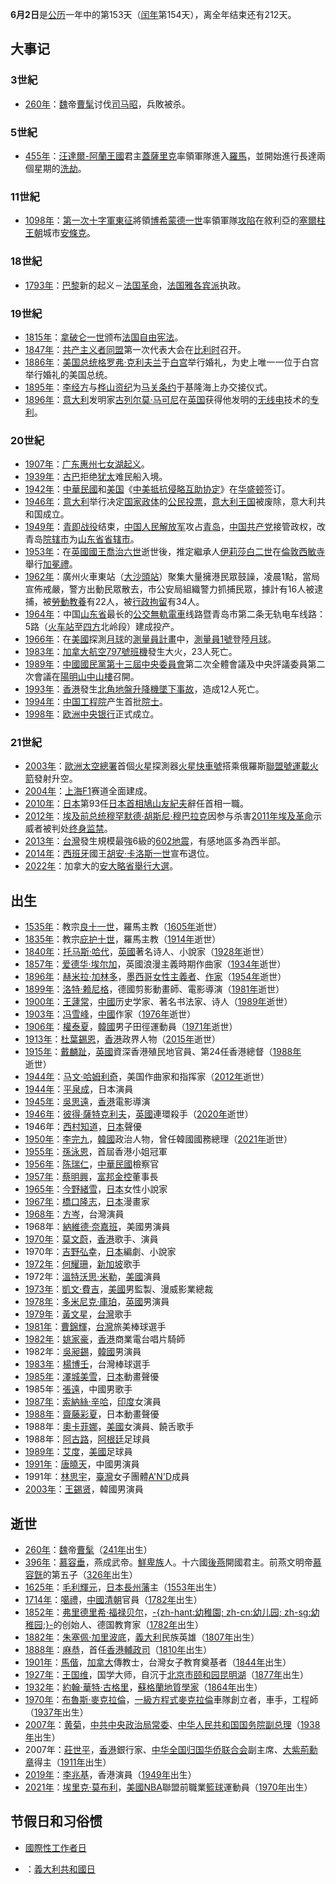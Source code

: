 {{noteTA
|1=zh-tw:西敏寺; zh-hk:西敏寺; zh-sg:西敏寺; zh-cn:威斯敏斯特大教堂; 
|2=zh-hans:温特沃思·米勒;zh-hk:溫特禾夫·米拿;zh-tw:溫特沃思·米勒;
|3=zh-hans:阿奎罗;zh-hk:阿古路;zh-tw:阿奎羅;
|4=zh-hans:阿杜;zh-hk:艾度;zh-tw:阿杜;
|5=zh-hant:約翰·華特·古格里; zh-hans:约翰·华特·古格里;
}}
{{DayInMonth|6}}

'''6月2日'''是[[公历|公历]]一年中的第153天（[[闰年|闰年]]第154天），离全年结束还有212天。

== 大事记 ==
=== 3世紀 ===
* [[260年|260年]]：[[曹魏|魏]]帝[[曹髦|曹髦]]讨伐[[司马昭|司马昭]]，兵敗被杀。

=== 5世紀 ===
* [[455年|455年]]：[[汪達爾-阿蘭王國|汪達爾-阿蘭王國]]君主[[蓋薩里克|蓋薩里克]]率領軍隊進入[[羅馬|羅馬]]，並開始進行長達兩個星期的[[民族大遷徙|洗劫]]。

=== 11世紀 ===
* [[1098年|1098年]]：[[第一次十字軍東征|第一次十字軍東征]]將領[[博希蒙德一世|博希蒙德一世]]率領軍隊[[安條克圍城戰|攻陷]]在敘利亞的[[塞爾柱王朝|塞爾柱王朝]]城市[[安條克|安條克]]。

=== 18世紀 ===
* [[1793年|1793年]]：[[巴黎|巴黎]]新的起义－[[法国革命|法国革命]]，[[法国|法国]][[雅各賓俱樂部|雅各宾派]]执政。

=== 19世紀 ===
* [[1815年|1815年]]：[[拿破仑一世|拿破仑一世]]颁布[[帝国宪法附加法|法国自由宪法]]。
* [[1847年|1847年]]：[[共产主义者同盟|共产主义者同盟]]第一次代表大会在[[比利时|比利时]]召开。
* [[1886年|1886年]]：[[美国总统列表|美国总统]][[格罗弗·克利夫兰|格罗弗·克利夫兰]]于[[白宫|白宫]]举行婚礼，为史上唯一一位于白宫举行婚礼的美国总统。
* [[1895年|1895年]]：[[李经方|李经方]]与[[桦山资纪|桦山资纪]]为[[马关条约|马关条约]]于基隆海上办交接仪式。
* [[1896年|1896年]]：[[意大利|意大利]]发明家[[古列尔莫·马可尼|古列尔莫·马可尼]]在[[英国|英国]]获得他发明的[[无线电|无线电]]技术的[[专利|专利]]。

=== 20世紀 ===
* [[1907年|1907年]]：[[廣東省_(清)|广东]][[惠州七女湖起义|惠州七女湖起义]]。
* [[1939年|1939年]]：[[古巴|古巴]]拒绝[[犹太人|犹太]]难民船入境。
* [[1942年|1942年]]：[[中華民國|中華民國]]和[[美国|美国]]《[[中美抵抗侵略互助协定|中美抵抗侵略互助协定]]》在[[华盛顿哥伦比亚特区|华盛顿]]签订。
* [[1946年|1946年]]：[[意大利|意大利]]举行决定[[国家政体|国家政体]]的[[公民投票|公民投票]]，[[意大利王國_(1861年–1946年)|意大利王国]]被废除，意大利共和国成立。
* [[1949年|1949年]]：[[青即战役|青即战役]]结束，[[中国人民解放军|中国人民解放军]]攻占[[青岛市|青岛]]，[[中国共产党|中国共产党]]接管政权，改青岛[[院辖市|院辖市]]为[[山东省|山东省]][[省辖市|省辖市]]。
* [[1953年|1953年]]：在[[英國國王|英國國王]][[喬治六世|喬治六世]]逝世後，推定繼承人[[伊莉莎白二世|伊莉莎白二世]]在[[倫敦|倫敦]][[西敏寺|西敏寺]]舉行[[英國君主加冕禮|加冕禮]]。
* [[1962年|1962年]]：廣州火車東站（[[大沙头站|大沙頭站]]）聚集大量擁港民眾鼓譟，凌晨1點，當局宣佈戒嚴，警方出動民眾散去，市公安局組織警力抓捕民眾，據計有16人被逮捕，被[[劳动教养|勞動教養]]有22人，被[[行政拘留|行政拘留]]有34人。
* [[1964年|1964年]]：中国[[山东省|山东省]]最长的[[公共交通|公交]][[無軌電車|無軌電車]]线路暨青岛市第二条无轨电车线路：5路（[[青岛站|火车站]]至[[四方站|四方]]北岭段）建成投产。
* [[1966年|1966年]]：在[[美國|美國]]探測[[月球|月球]]的[[測量員計畫|測量員計畫]]中，[[測量員1號|測量員1號]]登陸[[月球|月球]]。
* [[1983年|1983年]]：[[加拿大航空797號班機空難|加拿大航空797號班機]]發生大火，23人死亡。
* [[1989年|1989年]]：[[中國國民黨第十三屆中央委員會|中國國民黨第十三屆中央委員會]]第二次全體會議及中央評議委員第二次會議在[[陽明山國家公園|陽明山]][[中山樓_(陽明山)|中山樓]]召開。
* [[1993年|1993年]]：[[香港|香港]]發生[[北角地盤升降機墜下事故|北角地盤升降機墜下事故]]，造成12人死亡。
* [[1994年|1994年]]：[[中国工程院|中国工程院]]产生首批[[中国工程院院士|院士]]。
* [[1998年|1998年]]：[[欧洲中央银行|欧洲中央银行]]正式成立。

=== 21世紀 ===
* [[2003年|2003年]]：[[歐洲太空總署|歐洲太空總署]]首個[[火星|火星]]探測器[[火星快車號|火星快車號]]搭乘俄羅斯[[聯盟號運載火箭|聯盟號運載火箭]]發射升空。
* [[2004年|2004年]]：[[上海市|上海]][[一级方程式赛车|F1]]赛道全面建成。
* [[2010年|2010年]]：[[日本|日本]]第93任[[日本內閣總理大臣|日本首相]][[鳩山友紀夫|鳩山友紀夫]]辭任首相一職。
* [[2012年|2012年]]：[[埃及|埃及]][[埃及總統列表|前总统]][[穆罕默德·胡斯尼·穆巴拉克|穆罕默德·胡斯尼·穆巴拉克]]因参与杀害[[2011年埃及革命|2011年埃及革命]]示威者被判处[[無期徒刑|终身监禁]]。
* [[2013年|2013年]]：[[台灣|台灣]]發生規模最強6級的[[2013年6月南投地震|602地震]]，有感地區多為西半部。
* [[2014年|2014年]]：[[西班牙|西班牙]]國王[[胡安·卡洛斯一世|胡安·卡洛斯一世]]宣布退位。
* [[2022年|2022年]]：加拿大的[[2022年安大略省大選|安大略省舉行大選]]。

== 出生 ==
* [[1535年|1535年]]：教宗[[良十一世|良十一世]]，羅馬主教（[[1605年|1605年]]逝世）
* [[1835年|1835年]]：教宗[[庇护十世|庇护十世]]，羅馬主教（[[1914年|1914年]]逝世）
* [[1840年|1840年]]：[[托马斯·哈代|托马斯·哈代]]，[[英國|英國]]著名诗人、小說家（[[1928年|1928年]]逝世）
* [[1857年|1857年]]：[[爱德华·埃尔加|爱德华·埃尔加]]，英國浪漫主義時期作曲家（[[1934年|1934年]]逝世）
* [[1896年|1896年]]：[[赫米拉·加林多|赫米拉·加林多]]，[[墨西哥|墨西哥]][[女性主義者|女性主義者]]、[[作家|作家]]（[[1954年|1954年]]逝世）
* [[1899年|1899年]]：[[洛特·赖尼格|洛特·赖尼格]]，德國剪影動畫師、電影導演（[[1981年|1981年]]逝世）
* [[1900年|1900年]]：[[王蘧常|王蘧常]]，[[中國|中國]]历史学家、著名书法家、诗人（[[1989年|1989年]]逝世）
* [[1903年|1903年]]：[[冯雪峰|冯雪峰]]，[[中國|中國]]作家（[[1976年|1976年]]逝世）
* [[1906年|1906年]]：[[權泰夏|權泰夏]]，[[韓國|韓國]]男子田徑運動員（[[1971年|1971年]]逝世）
* [[1913年|1913年]]：[[杜葉錫恩|杜葉錫恩]]，[[香港|香港]]政界人物（[[2015年|2015年]]逝世）
* [[1915年|1915年]]：[[戴麟趾|戴麟趾]]，[[英國|英國]]資深香港殖民地官員、第24任香港總督（[[1988年|1988年]]逝世）
* [[1944年|1944年]]：[[马文·哈姆利奇|马文·哈姆利奇]]，美国作曲家和指挥家（[[2012年|2012年]]逝世）
* [[1944年|1944年]]：[[平泉成|平泉成]]，日本演員
* [[1945年|1945年]]：[[吳思遠|吳思遠]]，[[香港|香港]]電影導演
* [[1946年|1946年]]：[[彼得·薩特克利夫|彼得·薩特克利夫]]，[[英國|英國]]連環殺手（[[2020年|2020年]]逝世）
* 1946年：[[西村知道|西村知道]]，[[日本|日本]]聲優
* [[1950年|1950年]]：[[李完九|李完九]]，[[韓國|韓國]]政治人物，曾任韓國國務總理（[[2021年|2021年]]逝世）
* [[1955年|1955年]]：[[孫泳恩|孫泳恩]]，首屆香港小姐冠軍
* [[1956年|1956年]]：[[陈瑞仁|陈瑞仁]]，[[中華民國|中華民國]]檢察官
* [[1957年|1957年]]：[[蔡明興|蔡明興]]，[[富邦金控|富邦金控]]董事長
* [[1965年|1965年]]：[[今野緒雪|今野緒雪]]，[[日本|日本]]女性小說家
* [[1967年|1967年]]：[[橋口隆志|橋口隆志]]，[[日本|日本]]漫畫家
* [[1968年|1968年]]：[[方岑|方岑]]，台灣演員
* 1968年：[[納維德·奈嘉班|納維德·奈嘉班]]，美國男演員
* [[1970年|1970年]]：[[莫文蔚|莫文蔚]]，[[香港|香港]]歌手、演員
* 1970年：[[吉野弘幸|吉野弘幸]]，[[日本|日本]]編劇、小說家
* [[1972年|1972年]]：[[何耀珊|何耀珊]]，[[新加坡|新加坡]]歌手
* 1972年：[[溫特沃思·米勒|溫特沃思·米勒]]，[[美國|美國]]演員
* [[1973年|1973年]]：[[凱文·費吉|凱文·費吉]]，[[美國|美國]]男監製、漫威影業總裁
* [[1978年|1978年]]：[[多米尼克·庫珀|多米尼克·庫珀]]，[[英國|英國]]男演員
* [[1979年|1979年]]：[[黃文星|黃文星]]，[[台灣|台灣]]歌手
* [[1981年|1981年]]：[[曹錦輝|曹錦輝]]，[[台灣|台灣]]旅美棒球選手
* [[1982年|1982年]]：[[姚家豪|姚家豪]]，[[香港|香港]]商業電台唱片騎師
* 1982年：[[吳昶錫|吳昶錫]]，[[韓國|韓國]]男演員
* [[1983年|1983年]]：[[楊博壬|楊博壬]]，台灣棒球選手
* [[1985年|1985年]]：[[澤城美雪|澤城美雪]]，[[日本|日本]]動畫聲優
* 1985年：[[张远_(歌手)|張遠]]，中國男歌手
* [[1987年|1987年]]：[[索納絲·辛哈|索納絲·辛哈]]，[[印度|印度]]女演員
* [[1988年|1988年]]：[[齋藤彩夏|齋藤彩夏]]，日本動畫聲優
* 1988年：[[奧卡菲娜|奧卡菲娜]]，[[美國|美國]]女演員、饒舌歌手
* 1988年：[[阿古路|阿古路]]，[[阿根廷|阿根廷]]足球員
* [[1989年|1989年]]：[[艾度|艾度]]，[[美國|美國]]足球員
* [[1991年|1991年]]：[[唐曉天|唐曉天]]，中國男演員
* 1991年：[[林思宇|林思宇]]，[[臺灣|臺灣]]女子團體[[A'N'D|A'N'D]]成員
* [[2003年|2003年]]：[[王錫贤|王錫贤]]，韓國男演員

== 逝世 ==
* [[260年|260年]]：[[曹魏|魏]]帝[[曹髦|曹髦]]（[[241年|241年]]出生）
* [[396年|396年]]：[[慕容垂|慕容垂]]，燕成武帝。[[鮮卑族|鮮卑族]]人。十六國[[後燕|後燕]]開國君主。前燕文明帝[[慕容皝|慕容皝]]的第五子（[[326年|326年]]出生）
* [[1625年|1625年]]：[[毛利輝元|毛利輝元]]，[[日本|日本]][[長州藩|長州藩]]主（[[1553年|1553年]]出生）
* [[1714年|1714年]]：[[噶禮|噶禮]]，[[中國|中國]][[清朝|清朝]]官員（[[1782年|1782年]]出生）
* [[1852年|1852年]]：[[弗里德里希·福禄贝尔|弗里德里希·福禄贝尔]]，[[幼稚園|-{zh-hant:幼稚園; zh-cn:幼儿园; zh-sg:幼稚园;}-]]的创始人、德国教育家（[[1782年|1782年]]出生）
* [[1882年|1882年]]：[[朱塞佩·加里波底|朱塞佩·加里波底]]，[[意大利|義大利]]民族英雄（[[1807年|1807年]]出生）
* [[1888年|1888年]]：[[麻恭|麻恭]]，首任[[香港輔政司|香港輔政司]]（[[1810年|1810年]]出生）
* [[1901年|1901年]]：[[馬偕|馬偕]]，[[加拿大|加拿大]]傳教士，台灣女子教育奠基者（[[1844年|1844年]]出生）
* [[1927年|1927年]]：[[王国维|王国维]]，国学大师，自沉于[[北京市|北京市]][[颐和园|颐和园]][[昆明湖|昆明湖]]（[[1877年|1877年]]出生）
* [[1932年|1932年]]：[[約翰·華特·古格里|約翰·華特·古格里]]，[[蘇格蘭|蘇格蘭]][[地质学|地質學家]]（[[1864年|1864年]]出生）
* [[1970年|1970年]]：[[布鲁斯·麦克拉伦|布魯斯·麥克拉倫]]，[[一級方程式|一級方程式]][[邁凱倫車隊|麥克拉倫]]車隊創立者，車手，工程師（[[1937年|1937年]]出生）
* [[2007年|2007年]]：[[黄菊|黄菊]]，[[中国共产党中央政治局常务委员会|中共中央政治局常委]]、[[中华人民共和国国务院副总理|中华人民共和国国务院副总理]]（[[1938年|1938年]]出生）
* 2007年：[[莊世平|莊世平]]，[[香港|香港]]銀行家、[[中华全国归国华侨联合会|中华全国归国华侨联合会]]副主席、[[大紫荊勳章|大紫荊勳章]]得主（[[1911年|1911年]]出生）
* [[2019年|2019年]]：[[李兆基_(演員)|李兆基]]，香港演員（[[1949年|1949年]]出生）
* [[2021年|2021年]]：[[埃里克·莫布利|埃里克·莫布利]]，[[美國|美國]][[NBA|NBA]]聯盟前職業[[籃球|籃球]]運動員（[[1970年|1970年]]出生）

== 节假日和习俗惯 ==
* [[國際性工作者日|國際性工作者日]]
* {{ITA}}：[[義大利共和國日|義大利共和國日]]

{{Commons category|2 June}}
{{月份}}